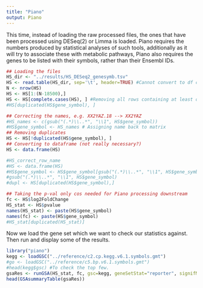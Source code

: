 ```yaml
---
title: "Piano"
output: Piano
---
```


This time, instead of loading the raw processed files, the ones that have been processed using DESeq(2) or Limma is loaded. Piano requires the numbers produced by statistical analyses of such tools, additionally as it will try to associate these with metabolic pathways, Piano also requires the genes to be listed with their symbols, rather than their Ensembl IDs.

```r
## Loading the files
HS_dir <- "../results/HS_DESeq2_genesymb.tsv"
HS <- read.table(HS_dir, sep='\t', header=TRUE) #Cannot convert to df cause there are duplicates.
N <- nrow(HS)
HS <- HS[1:(N-18500),]
HS <- HS[complete.cases(HS), ] #Removing all rows containing at least one NA
#HS[duplicated(HS$gene_symbol), ]

## Correcting the names, e.g. XX2YAZ.18 --> XX2YAZ
#HS_names <- c(gsub("(.*)\\..*", "\\1", HS$gene_symbol))
#HS$gene_symbol <- HS_names # Assigning name back to matrix
## Removing duplicates
HS <- HS[!duplicated(HS$gene_symbol), ]
## Converting to dataframe (not really necessary?)
HS <- data.frame(HS)

#HS_correct_row_name
#HS <- data.frame(HS)
#HS$gene_symbol <- HS$gene_symbol[gsub("(.*)\\..*", "\\1", HS$gene_symbol)]
#gsub("(.*)\\..*", "\\1", HS$gene_symbol)
#dupl <- HS[duplicated(HS$gene_symbol),]

## Taking the p-val only cos needed for Piano processing downstream
fc <- HS$log2FoldChange
HS_stat <- HS$pvalue
names(HS_stat) <- paste(HS$gene_symbol)
names(fc) <- paste(HS$gene_symbol)
#HS_stat[duplicated(HS_stat)]
```

Now we load the gene set which we want to check our statistics against. Then run and display some of the results.

```r
library("piano")
kegg <- loadGSC("../reference/c2.cp.kegg.v6.1.symbols.gmt")
#go <- loadGSC("../reference/c5.bp.v6.1.symbols.gmt")
#head(kegg$gsc) #To check the top few.
gsaRes <- runGSA(HS_stat, fc, gsc=kegg, geneSetStat="reporter", signifMethod="nullDist", nPerm=1000, verbose=TRUE)
head(GSAsummaryTable(gsaRes))
```